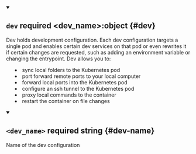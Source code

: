 


<details className="config-field" data-expandable="true" open>
<summary>

## `dev` <span className="config-field-required" data-required="false">required</span> <span className="config-field-type">&lt;dev_name&gt;:object</span> <span className="config-field-default"></span> <span className="config-field-enum"></span> {#dev}

Dev holds development configuration. Each dev configuration targets a single pod and enables certain dev services on that pod
or even rewrites it if certain changes are requested, such as adding an environment variable or changing the entrypoint.
Dev allows you to:
- sync local folders to the Kubernetes pod
- port forward remote ports to your local computer
- forward local ports into the Kubernetes pod
- configure an ssh tunnel to the Kubernetes pod
- proxy local commands to the container
- restart the container on file changes

</summary>


<details className="config-field" data-expandable="true"open>
<summary>

## `<dev_name>` <span className="config-field-required" data-required="true">required</span> <span className="config-field-type">string</span> <span className="config-field-default"></span> <span className="config-field-enum"></span> {#dev-name}

Name of the dev configuration

</summary>

<PartialDevreference />


</details>


</details>
